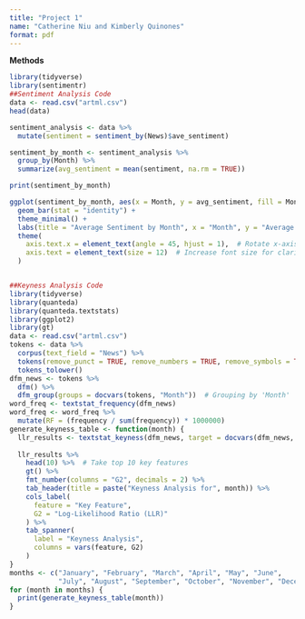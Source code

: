 ```yaml
---
title: "Project 1"
name: "Catherine Niu and Kimberly Quinones"
format: pdf
---
```


**Methods**
```r
library(tidyverse)
library(sentimentr)
##Sentiment Analysis Code 
data <- read.csv("artml.csv")
head(data)

sentiment_analysis <- data %>%
  mutate(sentiment = sentiment_by(News)$ave_sentiment)

sentiment_by_month <- sentiment_analysis %>%
  group_by(Month) %>%
  summarize(avg_sentiment = mean(sentiment, na.rm = TRUE))

print(sentiment_by_month)

ggplot(sentiment_by_month, aes(x = Month, y = avg_sentiment, fill = Month)) +
  geom_bar(stat = "identity") +
  theme_minimal() +
  labs(title = "Average Sentiment by Month", x = "Month", y = "Average Sentiment") +
  theme(
    axis.text.x = element_text(angle = 45, hjust = 1),  # Rotate x-axis labels
    axis.text = element_text(size = 12)  # Increase font size for clarity
  )



```

```r
##Keyness Analysis Code 
library(tidyverse)
library(quanteda)
library(quanteda.textstats)
library(ggplot2)
library(gt)
data <- read.csv("artml.csv")
tokens <- data %>%
  corpus(text_field = "News") %>%
  tokens(remove_punct = TRUE, remove_numbers = TRUE, remove_symbols = TRUE) %>%
  tokens_tolower()
dfm_news <- tokens %>%
  dfm() %>%
  dfm_group(groups = docvars(tokens, "Month"))  # Grouping by 'Month'
word_freq <- textstat_frequency(dfm_news)
word_freq <- word_freq %>%
  mutate(RF = (frequency / sum(frequency)) * 1000000)
generate_keyness_table <- function(month) {
  llr_results <- textstat_keyness(dfm_news, target = docvars(dfm_news, "Month") == month, measure = "lr")
  
  llr_results %>%
    head(10) %>%  # Take top 10 key features
    gt() %>%
    fmt_number(columns = "G2", decimals = 2) %>%
    tab_header(title = paste("Keyness Analysis for", month)) %>%
    cols_label(
      feature = "Key Feature",
      G2 = "Log-Likelihood Ratio (LLR)"
    ) %>%
    tab_spanner(
      label = "Keyness Analysis",
      columns = vars(feature, G2)
    )
}
months <- c("January", "February", "March", "April", "May", "June", 
            "July", "August", "September", "October", "November", "December")
for (month in months) {
  print(generate_keyness_table(month))
}


```

